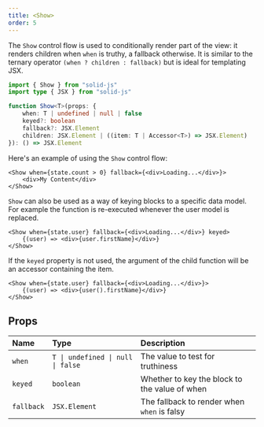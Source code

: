 ```yaml
---
title: <Show>
order: 5
---
```


The `Show` control flow is used to conditionally render part of the view: it renders children when `when` is truthy, a fallback otherwise. It is similar to the ternary operator `(when ? children : fallback)` but is ideal for templating JSX.

```ts
import { Show } from "solid-js"
import type { JSX } from "solid-js"

function Show<T>(props: {
	when: T | undefined | null | false
	keyed?: boolean
	fallback?: JSX.Element
	children: JSX.Element | ((item: T | Accessor<T>) => JSX.Element)
}): () => JSX.Element
```

Here's an example of using the `Show` control flow:

```tsx
<Show when={state.count > 0} fallback={<div>Loading...</div>}>
	<div>My Content</div>
</Show>
```

`Show` can also be used as a way of keying blocks to a specific data model. For example the function is re-executed whenever the user model is replaced.

```tsx
<Show when={state.user} fallback={<div>Loading...</div>} keyed>
	{(user) => <div>{user.firstName}</div>}
</Show>
```

If the `keyed` property is not used, the argument of the child function will be an accessor containing the item.

```tsx
<Show when={state.user} fallback={<div>Loading...</div>}>
	{(user) => <div>{user().firstName}</div>}
</Show>
```

## Props

| Name       | Type                              | Description                                   |
| :--------- | :-------------------------------- | :-------------------------------------------- |
| `when`     | `T \| undefined \| null \| false` | The value to test for truthiness              |
| `keyed`    | `boolean`                         | Whether to key the block to the value of when |
| `fallback` | `JSX.Element`                     | The fallback to render when `when` is falsy     |
